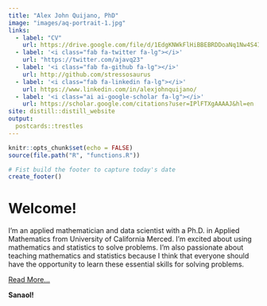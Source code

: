 ---
title: "Alex John Quijano, PhD"
image: "images/aq-portrait-1.jpg"
links:
  - label: "CV"
    url: https://drive.google.com/file/d/1EdgKNWkFlHiBBEBRDDoaNq1Nw4S4IjmR/view?usp=sharing
  - label: '<i class="fab fa-twitter fa-lg"></i>'
    url: "https://twitter.com/ajavq23"
  - label: '<i class="fab fa-github fa-lg"></i>'
    url: http://github.com/stressosaurus
  - label: '<i class="fab fa-linkedin fa-lg"></i>'
    url: https://www.linkedin.com/in/alexjohnquijano/
  - label: '<i class="ai ai-google-scholar fa-lg"></i>'
    url: https://scholar.google.com/citations?user=IPlFTXgAAAAJ&hl=en
site: distill::distill_website
output:
  postcards::trestles
---

```{r setup, include=FALSE}
knitr::opts_chunk$set(echo = FALSE)
source(file.path("R", "functions.R"))

# Fist build the footer to capture today's date
create_footer()
```

# Welcome!

I'm an applied mathematician and data scientist with a Ph.D. in Applied Mathematics from University of California Merced. I'm excited about using mathematics and statistics to solve problems. I'm also passionate about teaching mathematics and statistics because I think that everyone should have the opportunity to learn these essential skills for solving problems.

[Read More...](about.html)

**Sanaol!**
